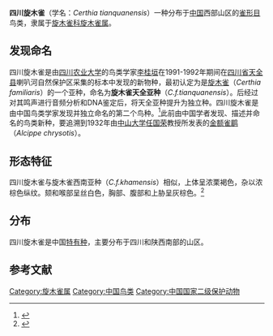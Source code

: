 {{speciesbox
| name = 四川旋木雀
| status = LC
| status_system = IUCN3.1
| status_ref = <ref name=iucn>{{IUCN|authors=BirdLife International|year=2019|id=22731107|title=''Certhia tianquanensis''|page =e.T22731107A156317432|access-date=2021-03-22}}</ref>
| genus = Certhia
| species = tianquanensis
| authority = [[李桂垣|Li]], 1995
| synonyms =
''Certhia familiaris tianquanensis'' <small>Li, 1995</small>
| image = Sichuan Treecreeper (8077153532).jpg
}}
'''四川旋木雀'''（学名：''Certhia tianquanensis''）一种分布于[[中国|中国]]西部山区的[[雀形目|雀形目]]鸟类，隶属于[[旋木雀科|旋木雀科]][[旋木雀属|旋木雀属]]。
==发现命名==
四川旋木雀是由[[四川农业大学|四川农业大学]]的鸟类学家[[李桂垣|李桂垣]]在1991-1992年期间在[[四川省|四川省]][[天全县|天全县]]喇叭河自然保护区采集的标本中发现的新物种，最初认定为是[[旋木雀|旋木雀]]（''Certhia familiaris''）的一个亚种，命名为'''旋木雀天全亚种'''（''C.f.tianquanensis''）。后经过对其鸣声进行音频分析和DNA鉴定后，将天全亚种提升为独立种。四川旋木雀是由中国鸟类学家发现并独立命名的第二个鸟种。<ref>{{cite journal |author1=殷后盛，呼延凯，王进 |title=四川旋木雀:西南秘境的“爬树鸟” |journal=《森林与人类》 |date=2019 |url=https://www.ixueshu.com/document/03d3884ec484856c1537a24a0c703c85318947a18e7f9386.html |accessdate=2021-03-22}}</ref>此前由中国学者发现、描述并命名的鸟类新种，要追溯到1932年由[[中山大学|中山大学]][[任国荣|任国荣]]教授所发表的[[金额雀鹛|金额雀鹛]]（''Alcippe chrysotis''）。
==形态特征==
四川旋木雀与旋木雀西南亚种（''C.f.khamensis''）相似，上体呈浓栗褐色，杂以浓棕色纵纹。颏和喉部呈丝白色，胸部、腹部和上胁呈灰棕色。<ref>{{cite journal |author1=李桂垣 |title=四川旋木雀一新亚种—天全亚种(雀形目:旋木雀科) |journal=《动物分类学报》 |date=1995 |volume=20 |issue=3 |pages=373-377 |doi=10.1007/BF02007173 |url=https://www.ixueshu.com/document/596a335c0f8d6726eadf3743718c3508318947a18e7f9386.html |accessdate=2021-03-22}}</ref>
==分布==
四川旋木雀是中国[[特有种|特有种]]，主要分布于四川和陕西南部的山区。
==参考文献==
{{reflist}}

{{Taxonbar|from=Q1080890}}
[[Category:旋木雀属|Category:旋木雀属]]
[[Category:中国鸟类|Category:中国鸟类]]
[[Category:中国国家二级保护动物|Category:中国国家二级保护动物]]